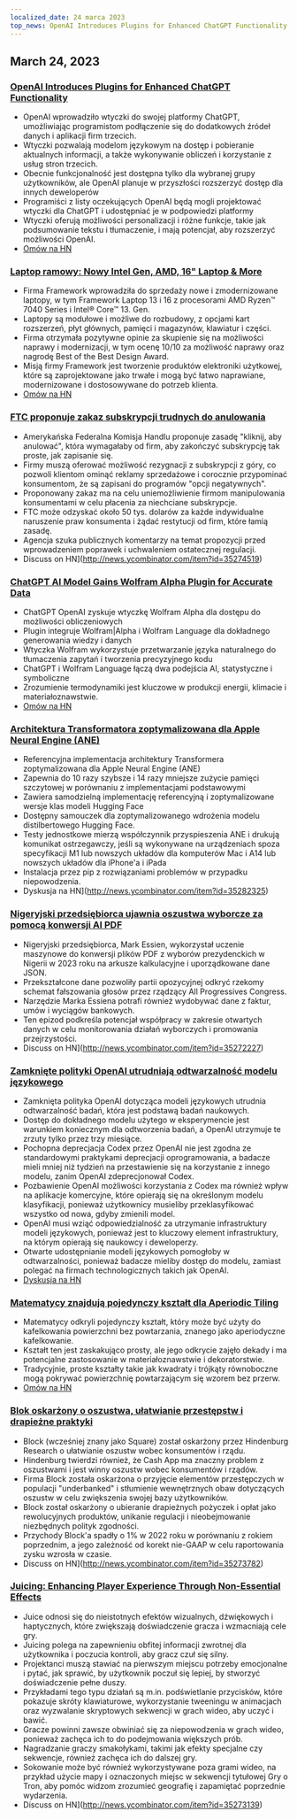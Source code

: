 ```yaml
---
localized_date: 24 marca 2023
top_news: OpenAI Introduces Plugins for Enhanced ChatGPT Functionality
---
```










<CallToAction />

<Steps>

## March 24, 2023

### [OpenAI Introduces Plugins for Enhanced ChatGPT Functionality](https://openai.com/blog/chatgpt-plugins)

- OpenAI wprowadziło wtyczki do swojej platformy ChatGPT, umożliwiając programistom podłączenie się do dodatkowych źródeł danych i aplikacji firm trzecich.
- Wtyczki pozwalają modelom językowym na dostęp i pobieranie aktualnych informacji, a także wykonywanie obliczeń i korzystanie z usług stron trzecich.
- Obecnie funkcjonalność jest dostępna tylko dla wybranej grupy użytkowników, ale OpenAI planuje w przyszłości rozszerzyć dostęp dla innych deweloperów
- Programiści z listy oczekujących OpenAI będą mogli projektować wtyczki dla ChatGPT i udostępniać je w podpowiedzi platformy
- Wtyczki oferują możliwości personalizacji i różne funkcje, takie jak podsumowanie tekstu i tłumaczenie, i mają potencjał, aby rozszerzyć możliwości OpenAI.
- [Omów na HN](http://news.ycombinator.com/item?id=35277677)

### [Laptop ramowy: Nowy Intel Gen, AMD, 16" Laptop & More](https://frame.work/)

- Firma Framework wprowadziła do sprzedaży nowe i zmodernizowane laptopy, w tym Framework Laptop 13 i 16 z procesorami AMD Ryzen™ 7040 Series i Intel® Core™ 13. Gen.
- Laptopy są modułowe i możliwe do rozbudowy, z opcjami kart rozszerzeń, płyt głównych, pamięci i magazynów, klawiatur i części.
- Firma otrzymała pozytywne opinie za skupienie się na możliwości naprawy i modernizacji, w tym ocenę 10/10 za możliwość naprawy oraz nagrodę Best of the Best Design Award.
- Misją firmy Framework jest tworzenie produktów elektroniki użytkowej, które są zaprojektowane jako trwałe i mogą być łatwo naprawiane, modernizowane i dostosowywane do potrzeb klienta.
- [Omów na HN](http://news.ycombinator.com/item?id=35277660)

### [FTC proponuje zakaz subskrypcji trudnych do anulowania](https://www.theverge.com/2023/3/23/23652373/ftc-click-to-cancel-subscription-service-dark-patterns-ban)

- Amerykańska Federalna Komisja Handlu proponuje zasadę "kliknij, aby anulować", która wymagałaby od firm, aby zakończyć subskrypcję tak proste, jak zapisanie się.
- Firmy muszą oferować możliwość rezygnacji z subskrypcji z góry, co pozwoli klientom ominąć reklamy sprzedażowe i corocznie przypominać konsumentom, że są zapisani do programów "opcji negatywnych".
- Proponowany zakaz ma na celu uniemożliwienie firmom manipulowania konsumentami w celu płacenia za niechciane subskrypcje.
- FTC może odzyskać około 50 tys. dolarów za każde indywidualne naruszenie praw konsumenta i żądać restytucji od firm, które łamią zasadę.
- Agencja szuka publicznych komentarzy na temat propozycji przed wprowadzeniem poprawek i uchwaleniem ostatecznej regulacji.
- Discuss on HN](http://news.ycombinator.com/item?id=35274519)

### [ChatGPT AI Model Gains Wolfram Alpha Plugin for Accurate Data](https://writings.stephenwolfram.com/2023/03/chatgpt-gets-its-wolfram-superpowers/)

- ChatGPT OpenAI zyskuje wtyczkę Wolfram Alpha dla dostępu do możliwości obliczeniowych
- Plugin integruje Wolfram|Alpha i Wolfram Language dla dokładnego generowania wiedzy i danych
- Wtyczka Wolfram wykorzystuje przetwarzanie języka naturalnego do tłumaczenia zapytań i tworzenia precyzyjnego kodu
- ChatGPT i Wolfram Language łączą dwa podejścia AI, statystyczne i symboliczne
- Zrozumienie termodynamiki jest kluczowe w produkcji energii, klimacie i materiałoznawstwie.
- [Omów na HN](http://news.ycombinator.com/item?id=35277925)

### [Architektura Transformatora zoptymalizowana dla Apple Neural Engine (ANE)](https://github.com/apple/ml-ane-transformers)

- Referencyjna implementacja architektury Transformera zoptymalizowana dla Apple Neural Engine (ANE)
- Zapewnia do 10 razy szybsze i 14 razy mniejsze zużycie pamięci szczytowej w porównaniu z implementacjami podstawowymi
- Zawiera samodzielną implementację referencyjną i zoptymalizowane wersje klas modeli Hugging Face
- Dostępny samouczek dla zoptymalizowanego wdrożenia modelu distilbertowego Hugging Face.
- Testy jednostkowe mierzą współczynnik przyspieszenia ANE i drukują komunikat ostrzegawczy, jeśli są wykonywane na urządzeniach spoza specyfikacji M1 lub nowszych układów dla komputerów Mac i A14 lub nowszych układów dla iPhone'a i iPada
- Instalacja przez pip z rozwiązaniami problemów w przypadku niepowodzenia.
- Dyskusja na HN](http://news.ycombinator.com/item?id=35282325)

### [Nigeryjski przedsiębiorca ujawnia oszustwa wyborcze za pomocą konwersji AI PDF](https://markessien.com/posts/drama_of_transcription/)

- Nigeryjski przedsiębiorca, Mark Essien, wykorzystał uczenie maszynowe do konwersji plików PDF z wyborów prezydenckich w Nigerii w 2023 roku na arkusze kalkulacyjne i uporządkowane dane JSON.
- Przekształcone dane pozwoliły partii opozycyjnej odkryć rzekomy schemat fałszowania głosów przez rządzący All Progressives Congress.
- Narzędzie Marka Essiena potrafi również wydobywać dane z faktur, umów i wyciągów bankowych.
- Ten epizod podkreśla potencjał współpracy w zakresie otwartych danych w celu monitorowania działań wyborczych i promowania przejrzystości.
- Discuss on HN](http://news.ycombinator.com/item?id=35272227)

### [Zamknięte polityki OpenAI utrudniają odtwarzalność modelu językowego](https://aisnakeoil.substack.com/p/openais-policies-hinder-reproducible)

- Zamknięta polityka OpenAI dotycząca modeli językowych utrudnia odtwarzalność badań, która jest podstawą badań naukowych.
- Dostęp do dokładnego modelu użytego w eksperymencie jest warunkiem koniecznym dla odtworzenia badań, a OpenAI utrzymuje te zrzuty tylko przez trzy miesiące.
- Pochopna deprecjacja Codex przez OpenAI nie jest zgodna ze standardowymi praktykami deprecjacji oprogramowania, a badacze mieli mniej niż tydzień na przestawienie się na korzystanie z innego modelu, zanim OpenAI zdeprecjonował Codex.
- Pozbawienie OpenAI możliwości korzystania z Codex ma również wpływ na aplikacje komercyjne, które opierają się na określonym modelu klasyfikacji, ponieważ użytkownicy musieliby przeklasyfikować wszystko od nowa, gdyby zmienili model.
- OpenAI musi wziąć odpowiedzialność za utrzymanie infrastruktury modeli językowych, ponieważ jest to kluczowy element infrastruktury, na którym opierają się naukowcy i deweloperzy.
- Otwarte udostępnianie modeli językowych pomogłoby w odtwarzalności, ponieważ badacze mieliby dostęp do modelu, zamiast polegać na firmach technologicznych takich jak OpenAI.
- [Dyskusja na HN](http://news.ycombinator.com/item?id=35269304)

### [Matematycy znajdują pojedynczy kształt dla Aperiodic Tiling](https://www.newscientist.com/article/2365363-mathematicians-discover-shape-that-can-tile-a-wall-and-never-repeat/)

- Matematycy odkryli pojedynczy kształt, który może być użyty do kafelkowania powierzchni bez powtarzania, znanego jako aperiodyczne kafelkowanie.
- Kształt ten jest zaskakująco prosty, ale jego odkrycie zajęło dekady i ma potencjalne zastosowanie w materiałoznawstwie i dekoratorstwie.
- Tradycyjnie, proste kształty takie jak kwadraty i trójkąty równoboczne mogą pokrywać powierzchnię powtarzającym się wzorem bez przerw.
- [Omów na HN](http://news.ycombinator.com/item?id=35273707)

### [Blok oskarżony o oszustwa, ułatwianie przestępstw i drapieżne praktyki](https://hindenburgresearch.com/block/)

- Block (wcześniej znany jako Square) został oskarżony przez Hindenburg Research o ułatwianie oszustw wobec konsumentów i rządu.
- Hindenburg twierdzi również, że Cash App ma znaczny problem z oszustwami i jest winny oszustw wobec konsumentów i rządów.
- Firma Block została oskarżona o przyjęcie elementów przestępczych w populacji "underbanked" i stłumienie wewnętrznych obaw dotyczących oszustw w celu zwiększenia swojej bazy użytkowników.
- Block został oskarżony o ubieranie drapieżnych pożyczek i opłat jako rewolucyjnych produktów, unikanie regulacji i nieobejmowanie niezbędnych polityk zgodności.
- Przychody Block'a spadły o 1% w 2022 roku w porównaniu z rokiem poprzednim, a jego zależność od korekt nie-GAAP w celu raportowania zysku wzrosła w czasie.
- Discuss on HN](http://news.ycombinator.com/item?id=35273782)

### [Juicing: Enhancing Player Experience Through Non-Essential Effects](https://garden.bradwoods.io/notes/design/juice)

- Juice odnosi się do nieistotnych efektów wizualnych, dźwiękowych i haptycznych, które zwiększają doświadczenie gracza i wzmacniają cele gry.
- Juicing polega na zapewnieniu obfitej informacji zwrotnej dla użytkownika i poczucia kontroli, aby gracz czuł się silny.
- Projektanci muszą stawiać na pierwszym miejscu potrzeby emocjonalne i pytać, jak sprawić, by użytkownik poczuł się lepiej, by stworzyć doświadczenie pełne duszy.
- Przykładami tego typu działań są m.in. podświetlanie przycisków, które pokazuje skróty klawiaturowe, wykorzystanie tweeningu w animacjach oraz wyzwalanie skryptowych sekwencji w grach wideo, aby uczyć i bawić.
- Gracze powinni zawsze obwiniać się za niepowodzenia w grach wideo, ponieważ zachęca ich to do podejmowania większych prób.
- Nagradzanie graczy smakołykami, takimi jak efekty specjalne czy sekwencje, również zachęca ich do dalszej gry.
- Sokowanie może być również wykorzystywane poza grami wideo, na przykład użycie mapy i oznaczonych miejsc w sekwencji tytułowej Gry o Tron, aby pomóc widzom zrozumieć geografię i zapamiętać poprzednie wydarzenia.
- Discuss on HN](http://news.ycombinator.com/item?id=35273139)

</Steps>

